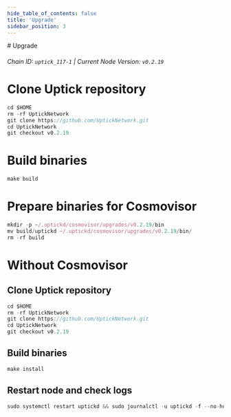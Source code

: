 ```yaml
---
hide_table_of_contents: false
title: 'Upgrade'
sidebar_position: 3
---
```


<div class="h1-with-icon icon-uptick">
  # Upgrade
</div>

###### Chain ID: `uptick_117-1` | Current Node Version: `v0.2.19`

# Clone Uptick repository

```js
cd $HOME
rm -rf UptickNetwork
git clone https://github.com/UptickNetwork.git
cd UptickNetwork
git checkout v0.2.19
```

# Build binaries

```js
make build
```

# Prepare binaries for Cosmovisor

```js
mkdir -p ~/.uptickd/cosmovisor/upgrades/v0.2.19/bin
mv build/uptickd ~/.uptickd/cosmovisor/upgrades/v0.2.19/bin/
rm -rf build
```

# Without Cosmovisor

## Clone Uptick repository

```js
cd $HOME
rm -rf UptickNetwork
git clone https://github.com/UptickNetwork.git
cd UptickNetwork
git checkout v0.2.19
```

## Build binaries

```js
make install
```

## Restart node and check logs

```js
sudo systemctl restart uptickd && sudo journalctl -u uptickd -f --no-hostname -o cat
```
